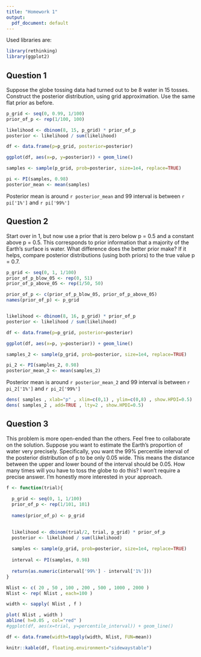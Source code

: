 ```yaml
---
title: "Homework 1"
output:
  pdf_document: default
---
```


Used libraries are:

 \begin{itemize}
  \item rethinking
  \item ggplot2
\end{itemize}

```r
library(rethinking)
library(ggplot2)
```



## Question 1

Suppose the globe tossing data had turned out to be 8 water in 15 tosses.
Construct the posterior distribution, using grid approximation. Use the
same flat prior as before.


```r
p_grid <- seq(0, 0.99, 1/100)
prior_of_p <- rep(1/100, 100)

likelihood <- dbinom(8, 15, p_grid) * prior_of_p
posterior <- likelihood / sum(likelihood)

df <- data.frame(p=p_grid, posterior=posterior)

ggplot(df, aes(x=p, y=posterior)) + geom_line() 


```

```r
samples <- sample(p_grid, prob=posterior, size=1e4, replace=TRUE) 

pi <- PI(samples, 0.98)
posterior_mean <- mean(samples)

```


Posterior mean is around `r posterior_mean` and 99 interval is between `r pi['1%']` and `r pi['99%']`


## Question 2

Start over in 1, but now use a prior that is zero below p = 0.5 and a constant above p = 0.5.
This corresponds to prior information that a majority
of the Earth’s surface is water. What difference does the better prior make?
If it helps, compare posterior distributions (using both priors) to the true
value p = 0.7.

```r

p_grid <- seq(0, 1, 1/100)
prior_of_p_blow_05 <- rep(0, 51)
prior_of_p_above_05 <- rep(1/50, 50)

prior_of_p <- c(prior_of_p_blow_05, prior_of_p_above_05)
names(prior_of_p) <- p_grid


likelihood <- dbinom(8, 16, p_grid) * prior_of_p
posterior <- likelihood / sum(likelihood)

df <- data.frame(p=p_grid, posterior=posterior)

ggplot(df, aes(x=p, y=posterior)) + geom_line() 


```

```r
samples_2 <- sample(p_grid, prob=posterior, size=1e4, replace=TRUE) 

pi_2 <- PI(samples_2, 0.98)
posterior_mean_2 <- mean(samples_2)

```


Posterior mean is around `r posterior_mean_2` and 99 interval is between `r pi_2['1%']` and `r pi_2['99%']`


```r

dens( samples , xlab="p" , xlim=c(0,1) , ylim=c(0,8) , show.HPDI=0.5)
dens( samples_2 , add=TRUE , lty=2 , show.HPDI=0.5)


```



## Question 3


This problem is more open-ended than the others. Feel free to collaborate on the solution. Suppose you want to estimate the Earth’s proportion of
water very precisely. Specifically, you want the 99% percentile interval of the
posterior distribution of p to be only 0.05 wide. This means the distance between the upper and lower bound of the interval should be 0.05. How many
times will you have to toss the globe to do this? I won’t require a precise
answer. I’m honestly more interested in your approach.


```r

f <- function(trial){
  
  p_grid <- seq(0, 1, 1/100)
  prior_of_p <- rep(1/101, 101)
  
  names(prior_of_p) <- p_grid

  
  likelihood <- dbinom(trial/2, trial, p_grid) * prior_of_p
  posterior <- likelihood / sum(likelihood)
  
  samples <- sample(p_grid, prob=posterior, size=1e4, replace=TRUE) 
  
  interval <- PI(samples, 0.98)
  
  return(as.numeric(interval['99%'] - interval['1%']))
}

Nlist <- c( 20 , 50 , 100 , 200 , 500 , 1000 , 2000 )
Nlist <- rep( Nlist , each=100 )

width <- sapply( Nlist , f )

plot( Nlist , width )
abline( h=0.05 , col="red" )
#ggplot(df, aes(x=trial, y=percentile_interval)) + geom_line() 


```

```r

df <- data.frame(width=tapply(width, Nlist, FUN=mean))

knitr::kable(df, floating.environment="sidewaystable")

```

